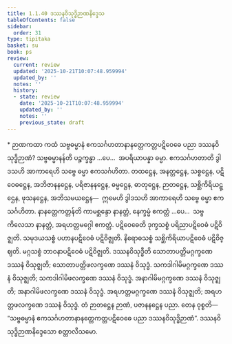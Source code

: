 ```yaml
---
title: 1.1.40 ဒဿနဝိသုဒ္ဓိဉာဏနိဒ္ဒေသ
tableOfContents: false
sidebar:
  order: 31
type: tipitaka
basket: su
book: ps
review:
  current: review
  updated: '2025-10-21T10:07:48.959994'
  updated_by: ''
  notes: ''
  history:
  - state: review
    date: '2025-10-21T10:07:48.959994'
    updated_by: ''
    notes: ''
    previous_state: draft
---
```



<DynamicBreadcrumb />


<ReviewStatus review={frontmatter.review} showDetails={true} />

<HypothesisAnnotation frontmatter={frontmatter} />

<Paragraph type="center" book="ps">
* ဉာဏကထာ
</Paragraph>


<Division number="91" book="ps" e="ch" v="26" p="102">

<Paragraph number="598" book="ps">
ကထံ သဗ္ဗဓမ္မာနံ ဧကသင်္ဂဟတာနာနတ္တေကတ္တပဋိဝေဓေ ပညာ ဒဿနဝိသုဒ္ဓိဉာဏံ? <Emphasis>သဗ္ဗဓမ္မာနန်</Emphasis>တိ ပဉ္စက္ခန္ဓာ …ပေ…  အပရိယာပန္နာ ဓမ္မာ.
</Paragraph>

<Paragraph number="599" book="ps">
<Emphasis>ဧကသင်္ဂဟတာ</Emphasis>တိ ဒွါဒသဟိ အာကာရေဟိ သဗ္ဗေ ဓမ္မာ ဧကသင်္ဂဟိတာ. တထဋ္ဌေန, အနတ္တဋ္ဌေန, သစ္စဋ္ဌေန, ပဋိဝေဓဋ္ဌေန, အဘိဇာနနဋ္ဌေန, ပရိဇာနနဋ္ဌေန, ဓမ္မဋ္ဌေန, ဓာတုဋ္ဌေန, ဉာတဋ္ဌေန, သစ္ဆိကိရိယဋ္ဌေန, ဖုသနဋ္ဌေန, အဘိသမယဋ္ဌေန—  ဣမေဟိ ဒွါဒသဟိ အာကာရေဟိ သဗ္ဗေ ဓမ္မာ ဧကသင်္ဂဟိတာ.
</Paragraph>

<Paragraph number="600" book="ps">
<Emphasis>နာနတ္တေကတ္တန်</Emphasis>တိ ကာမစ္ဆန္ဒော နာနတ္တံ, နေက္ခမ္မံ ဧကတ္တံ …ပေ…  သဗ္ဗကိလေသာ နာနတ္တံ, အရဟတ္တမဂ္ဂေါ ဧကတ္တံ.
</Paragraph>

<Paragraph number="601" book="ps">
<Emphasis>ပဋိဝေဓေ</Emphasis>တိ ဒုက္ခသစ္စံ ပရိညာပဋိဝေဓံ ပဋိဝိဇ္ဈတိ. သမုဒယသစ္စံ ပဟာနပဋိဝေဓံ ပဋိဝိဇ္ဈတိ. နိရောဓသစ္စံ သစ္ဆိကိရိယာပဋိဝေဓံ ပဋိဝိဇ္ဈတိ. မဂ္ဂသစ္စံ ဘာဝနာပဋိဝေဓံ ပဋိဝိဇ္ဈတိ.
</Paragraph>

<Paragraph number="602" book="ps">
<Emphasis>ဒဿနဝိသုဒ္ဓီ</Emphasis>တိ သောတာပတ္တိမဂ္ဂက္ခဏေ ဒဿနံ ဝိသုဇ္ဈတိ; သောတာပတ္တိဖလက္ခဏေ ဒဿနံ ဝိသုဒ္ဓံ. သကဒါဂါမိမဂ္ဂက္ခဏေ ဒဿနံ ဝိသုဇ္ဈတိ; သကဒါဂါမိဖလက္ခဏေ ဒဿနံ ဝိသုဒ္ဓံ. အနာဂါမိမဂ္ဂက္ခဏေ ဒဿနံ ဝိသုဇ္ဈတိ; အနာဂါမိဖလက္ခဏေ ဒဿနံ ဝိသုဒ္ဓံ. အရဟတ္တမဂ္ဂက္ခဏေ ဒဿနံ ဝိသုဇ္ဈတိ; အရဟတ္တဖလက္ခဏေ ဒဿနံ ဝိသုဒ္ဓံ. တံ ဉာတဋ္ဌေန ဉာဏံ, ပဇာနနဋ္ဌေန ပညာ. တေန ဝုစ္စတိ—  “သဗ္ဗဓမ္မာနံ ဧကသင်္ဂဟတာနာနတ္တေကတ္တပဋိဝေဓေ ပညာ ဒဿနဝိသုဒ္ဓိဉာဏံ”.

</Paragraph>
</Division>

<Paragraph number="603" type="center" book="ps">
ဒဿနဝိသုဒ္ဓိဉာဏနိဒ္ဒေသော စတ္တာလီသမော.
</Paragraph>